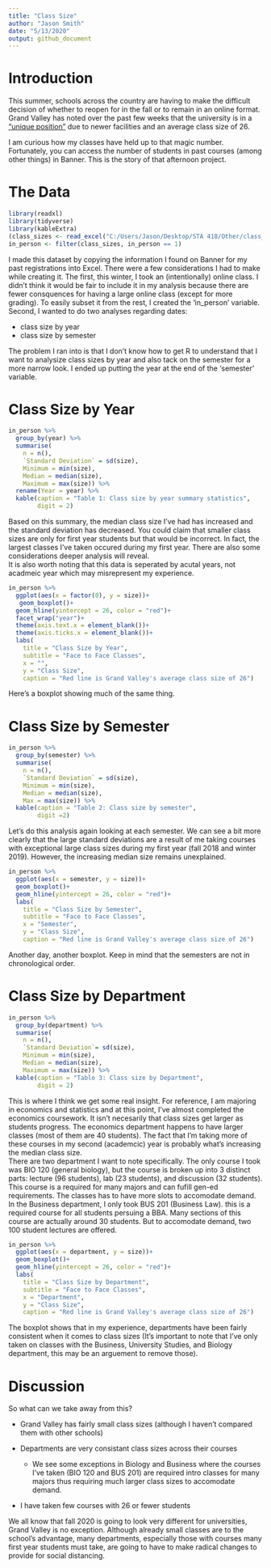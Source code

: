 ```yaml
---
title: "Class Size"
author: "Jason Smith"
date: "5/13/2020"
output: github_document
---
```


# Introduction
This summer, schools across the country are having to make the difficult decision of whether to
reopen for in the fall or to remain in an online format. Grand Valley has noted over the past few weeks that the university
is in a ["unique position"](https://www.gvsu.edu/gvnext/2020/gvsu-plans-for-face-to-face-learning-this-11525.htm) due to newer facilities and an average class size of 26.

I am curious how my classes have held up to that magic number. Fortunately, you can access the number of students in
past courses (among other things) in Banner. This is the story of that afternoon project.


# The Data
```r
library(readxl)
library(tidyverse)
library(kableExtra)
(class_sizes <- read_excel("C:/Users/Jason/Desktop/STA 418/Other/class_sizes.xlsx"))
in_person <- filter(class_sizes, in_person == 1)
```

I made this dataset by copying the information I found on Banner for my past registrations into Excel. There were a few considerations I had to make while creating it. The first, this winter, I took an (intentionally) online class. I didn't think it would be fair to include it in my analysis because there are fewer consquences for having a large online class (except for more grading). To easily subset it from the rest, I created the 'in_person' variable.\
Second, I wanted to do two analyses regarding dates:

- class size by year
- class size by semester

The problem I ran into is that I don't know how to get R to understand that I want to analysize class sizes by year and also tack on the semester for a more narrow look. I ended up putting the year at the end of the 'semester' variable.

# Class Size by Year
```r
in_person %>% 
  group_by(year) %>% 
  summarise(
    n = n(),
    `Standard Deviation` = sd(size),
    Minimum = min(size),
    Median = median(size),
    Maximum = max(size)) %>%
  rename(Year = year) %>% 
  kable(caption = "Table 1: Class size by year summary statistics",
        digit = 2)
```

Based on this summary, the median class size I've had has increased and the standard deviation has decreased. You could claim that smaller class sizes are only for first year students but that would be incorrect. In fact, the largest classes I've taken occured during my first year. There are also some considerations deeper analysis will reveal.\
It is also worth noting that this data is seperated by acutal years, not acadmeic year which may misrepresent my experience.

```r
in_person %>% 
  ggplot(aes(x = factor(0), y = size))+
   geom_boxplot()+
  geom_hline(yintercept = 26, color = "red")+
  facet_wrap("year")+
  theme(axis.text.x = element_blank())+
  theme(axis.ticks.x = element_blank())+
  labs(
    title = "Class Size by Year",
    subtitle = "Face to Face Classes",
    x = "",
    y = "Class Size",
    caption = "Red line is Grand Valley's average class size of 26")
```

Here's a boxplot showing much of the same thing.

# Class Size by Semester
```r
in_person %>% 
  group_by(semester) %>% 
  summarise(
    n = n(),
    `Standard Deviation` = sd(size),
    Minimum = min(size),
    Median = median(size),
    Max = max(size)) %>%
  kable(caption = "Table 2: Class size by semester",
        digit =2)
```

Let's do this analysis again looking at each semester. We can see a bit more clearly that the large standard deviations are a result of me taking courses with exceptional large class sizes during my first year (fall 2018 and winter 2019). However, the increasing median size remains unexplained.

```r
in_person %>% 
  ggplot(aes(x = semester, y = size))+
  geom_boxplot()+
  geom_hline(yintercept = 26, color = "red")+
  labs(
    title = "Class Size by Semester",
    subtitle = "Face to Face Classes",
    x = "Semester",
    y = "Class Size",
    caption = "Red line is Grand Valley's average class size of 26")
```

Another day, another boxplot. Keep in mind that the semesters are not in chronological order.

# Class Size by Department
```r
in_person %>% 
  group_by(department) %>% 
  summarise(
    n = n(),
    `Standard Deviation`= sd(size),
    Minimum = min(size),
    Median = median(size),
    Maximum = max(size)) %>%
  kable(caption = "Table 3: Class size by Department",
        digit = 2)
```

This is where I think we get some real insight. For reference, I am majoring in economics and statistics and at this point, I've almost completed the economics coursework. It isn't necesarily that class sizes get larger as students progress. The economics department happens to have larger classes (most of them are 40 students). The fact that I'm taking more of these courses in my second (academcic) year is probably what's increasing the median class size.\
There are two department I want to note specifically. The only course I took was BIO 120 (general biology), but the course is broken up into 3 distinct parts: lecture (96 students), lab (23 students), and discussion (32 students). This course is a required for many majors and can fufill gen-ed requirements. The classes has to have more slots to accomodate demand.\
In the Business department, I only took BUS 201 (Business Law). this is a required course for all students persuing a BBA. Many sections of this course are actually around 30 students. But to accomodate demand, two 100 student lectures are offered.


```r
in_person %>% 
  ggplot(aes(x = department, y = size))+
  geom_boxplot()+
  geom_hline(yintercept = 26, color = "red")+
  labs(
    title = "Class Size by Department",
    subtitle = "Face to Face Classes",
    x = "Department",
    y = "Class Size",
    caption = "Red line is Grand Valley's average class size of 26")
```

The boxplot shows that in my experience, departments have been fairly consistent when it comes to class sizes (It's important to note that I've only taken on classes with the Business, University Studies, and Biology department, this may be an arguement to remove those).


# Discussion

So what can we take away from this?

- Grand Valley has fairly small class sizes (although I haven't compared them with other schools)

- Departments are very consistant class sizes across their courses
  + We see some exceptions in Biology and Business where the courses I've taken (BIO 120 and BUS 201) are required intro classes for many majors thus requiring much larger class sizes to accomodate demand.

- I have taken few courses with 26 or fewer students

We all know that fall 2020 is going to look very different for universities, Grand Valley is no exception. Although already small classes are to the school's advantage, many departments, especially those with courses many first year students must take, are going to have to make radical changes to provide for social distancing.